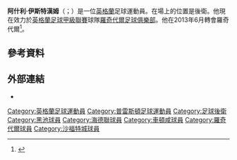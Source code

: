 {{expand|time=2015-06-22T11:22:24+00:00}}
'''阿什利·伊斯特漢姆'''（{{lang-en|Ashley Eastham}}；{{bd|1991年|3月22日}}）是一位[[英格蘭|英格蘭]]足球運動員。在場上的位置是後衛。他現在效力於[[英格蘭足球甲級聯賽|英格蘭足球甲級聯賽]]球隊[[羅奇代爾足球俱樂部|羅奇代爾足球俱樂部]]。他在2013年6月轉會羅奇代爾<ref>{{cite web|url=http://www.rochdaleafc.co.uk/news/article/happy-eastham-874377.aspx|title=Happy Eastham|publisher=Rochdale AFC|date=20 June 2013|accessdate=20 June 2013|archive-date=2014-03-24|archive-url=https://web.archive.org/web/20140324130038/http://www.rochdaleafc.co.uk/news/article/happy-eastham-874377.aspx|dead-url=no}}</ref>。
==參考資料==
{{Reflist}}

==外部連結==
{{Commonscat|Ashley Eastham}}
*{{soccerbase|id=51631|name=阿什利·伊斯特漢姆}}

{{DEFAULTSORT:Eastham, Ashley}}
[[Category:英格蘭足球運動員|Category:英格蘭足球運動員]]
[[Category:普雷斯頓足球運動員|Category:普雷斯頓足球運動員]]
[[Category:足球後衛|Category:足球後衛]]
[[Category:黑池球員|Category:黑池球員]]
[[Category:海德聯球員|Category:海德聯球員]]
[[Category:車頓咸球員|Category:車頓咸球員]]
[[Category:羅奇代爾球員|Category:羅奇代爾球員]]
[[Category:沙福特城球員|Category:沙福特城球員]]
{{Sport-bio-stub}}